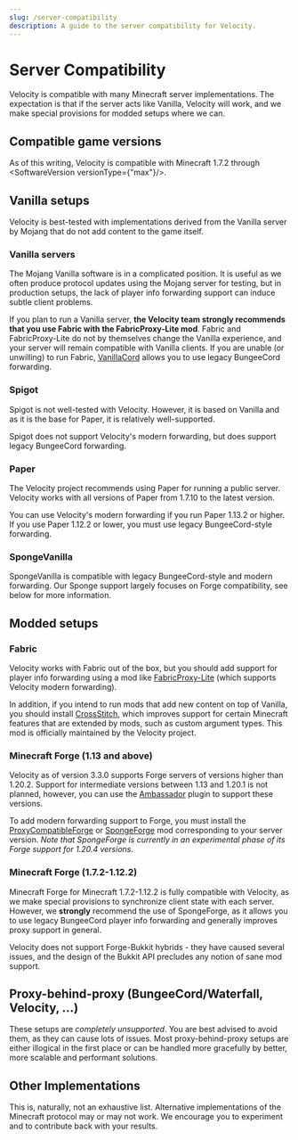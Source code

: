 ```yaml
---
slug: /server-compatibility
description: A guide to the server compatibility for Velocity.
---
```


# Server Compatibility

Velocity is compatible with many Minecraft server implementations. The expectation is that if the
server acts like Vanilla, Velocity will work, and we make special provisions for modded setups where
we can.

## Compatible game versions

As of this writing, Velocity is compatible with Minecraft 1.7.2 through <SoftwareVersion versionType={"max"}/>.

## Vanilla setups

Velocity is best-tested with implementations derived from the Vanilla server by Mojang that do not
add content to the game itself.

### Vanilla servers

The Mojang Vanilla software is in a complicated position. It is useful as we often produce protocol
updates using the Mojang server for testing, but in production setups, the lack of player info
forwarding support can induce subtle client problems.

If you plan to run a Vanilla server, **the Velocity team strongly recommends that you use Fabric
with the FabricProxy-Lite mod**. Fabric and FabricProxy-Lite do not by themselves change the Vanilla
experience, and your server will remain compatible with Vanilla clients. If you are unable (or
unwilling) to run Fabric, [VanillaCord](https://github.com/ME1312/VanillaCord) allows you to use
legacy BungeeCord forwarding.

### Spigot

Spigot is not well-tested with Velocity. However, it is based on Vanilla and as it is the base for
Paper, it is relatively well-supported.

Spigot does not support Velocity's modern forwarding, but does support legacy BungeeCord forwarding.

### Paper

The Velocity project recommends using Paper for running a public server. Velocity works with all
versions of Paper from 1.7.10 to the latest version.

You can use Velocity's modern forwarding if you run Paper 1.13.2 or higher. If you use Paper 1.12.2
or lower, you must use legacy BungeeCord-style forwarding.

### SpongeVanilla

SpongeVanilla is compatible with legacy BungeeCord-style and modern forwarding. Our Sponge support largely
focuses on Forge compatibility, see below for more information.

## Modded setups

### Fabric

Velocity works with Fabric out of the box, but you should add support for player info forwarding
using a mod like [FabricProxy-Lite](https://modrinth.com/mod/fabricproxy-lite) (which supports
Velocity modern forwarding).

In addition, if you intend to run mods that add new content on top of Vanilla, you should install
[CrossStitch](https://modrinth.com/mod/crossstitch), which improves support for certain Minecraft
features that are extended by mods, such as custom argument types. This mod is officially maintained
by the Velocity project.

### Minecraft Forge (1.13 and above)

Velocity as of version 3.3.0 supports Forge servers of versions higher than 1.20.2.
Support for intermediate versions between 1.13 and 1.20.1 is not planned, however,
you can use the [Ambassador](https://modrinth.com/plugin/ambassador) plugin to support these versions.

To add modern forwarding support to Forge, you must install the [ProxyCompatibleForge](https://modrinth.com/mod/proxy-compatible-forge)
or [SpongeForge](https://spongepowered.org/downloads/spongeforge) mod corresponding to your server version.
*Note that SpongeForge is currently in an experimental phase of its Forge support for 1.20.4 versions*.

### Minecraft Forge (1.7.2-1.12.2)

Minecraft Forge for Minecraft 1.7.2-1.12.2 is fully compatible with Velocity, as we make special
provisions to synchronize client state with each server. However, we **strongly** recommend the use
of SpongeForge, as it allows you to use legacy BungeeCord player info forwarding and generally
improves proxy support in general.

Velocity does not support Forge-Bukkit hybrids - they have caused several issues, and the design of
the Bukkit API precludes any notion of sane mod support.

## Proxy-behind-proxy (BungeeCord/Waterfall, Velocity, ...)

These setups are _completely unsupported_. You are best advised to avoid them, as they can cause
lots of issues. Most proxy-behind-proxy setups are either illogical in the first place or can be
handled more gracefully by better, more scalable and performant solutions.

## Other Implementations

This is, naturally, not an exhaustive list. Alternative implementations of the Minecraft protocol
may or may not work. We encourage you to experiment and to contribute back with your results.

